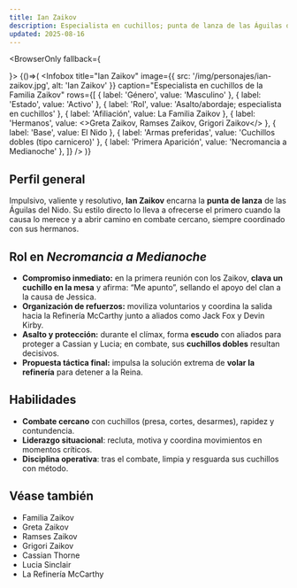 ```yaml
---
title: Ian Zaikov
description: Especialista en cuchillos; punta de lanza de las Águilas del Nido (Familia Zaikov)
updated: 2025-08-16
---
```



<BrowserOnly fallback={<div />}>
{()=>(
  <Infobox
    title="Ian Zaikov"
    image={{ src: '/img/personajes/ian-zaikov.jpg', alt: 'Ian Zaikov' }}
    caption="Especialista en cuchillos de la Familia Zaikov"
    rows={[
      { label: 'Género', value: 'Masculino' },
      { label: 'Estado', value: 'Activo' },
      { label: 'Rol', value: 'Asalto/abordaje; especialista en cuchillos' },
      { label: 'Afiliación', value: <Link to="/CrSaSo/familias/La%20Familia%20Zaikov">La Familia Zaikov</Link> },
      { label: 'Hermanos', value: <><Link to="/CrSaSo/personajes/Greta%20Zaikov">Greta Zaikov</Link>, <Link to="/CrSaSo/personajes/Ramses%20Zaikov">Ramses Zaikov</Link>, <Link to="/CrSaSo/personajes/Grigori%20Zaikov">Grigori Zaikov</Link></> },
      { label: 'Base', value: <Link to="/CrSaSo/lugares/El%20Nido">El Nido</Link> },
      { label: 'Armas preferidas', value: 'Cuchillos dobles (tipo carnicero)' },
      { label: 'Primera Aparición', value: 'Necromancia a Medianoche' },
    ]}
  />
)}
</BrowserOnly>

## Perfil general

Impulsivo, valiente y resolutivo, **Ian Zaikov** encarna la **punta de lanza** de las Águilas del Nido. Su estilo directo lo lleva a ofrecerse el primero cuando la causa lo merece y a abrir camino en combate cercano, siempre coordinado con sus hermanos.

## Rol en _Necromancia a Medianoche_

- **Compromiso inmediato:** en la primera reunión con los Zaikov, **clava un cuchillo en la mesa** y afirma: “Me apunto”, sellando el apoyo del clan a la causa de <Link to="/CrSaSo/personajes/Jessica%20McCarthy">Jessica</Link>.
- **Organización de refuerzos:** moviliza voluntarios y coordina la salida hacia la <Link to="/CrSaSo/lugares/La%20Refiner%C3%ADa%20McCarthy">Refinería McCarthy</Link> junto a aliados como <Link to="/CrSaSo/personajes/Jack%20Fox">Jack Fox</Link> y <Link to="/CrSaSo/personajes/Devin%20Kirby">Devin Kirby</Link>.
- **Asalto y protección:** durante el clímax, forma **escudo** con aliados para proteger a <Link to="/CrSaSo/personajes/Cassian%20Thorne">Cassian</Link> y <Link to="/CrSaSo/personajes/Lucia%20Sinclair">Lucia</Link>; en combate, sus **cuchillos dobles** resultan decisivos.
- **Propuesta táctica final:** impulsa la solución extrema de **volar la refinería** para detener a la Reina.

## Habilidades

- **Combate cercano** con cuchillos (presa, cortes, desarmes), rapidez y contundencia.
- **Liderazgo situacional**: recluta, motiva y coordina movimientos en momentos críticos.
- **Disciplina operativa**: tras el combate, limpia y resguarda sus cuchillos con método.

## Véase también

- <Link to="/CrSaSo/familias/La%20Familia%20Zaikov">Familia Zaikov</Link>
- <Link to="/CrSaSo/personajes/Greta%20Zaikov">Greta Zaikov</Link>
- <Link to="/CrSaSo/personajes/Ramses%20Zaikov">Ramses Zaikov</Link>
- <Link to="/CrSaSo/personajes/Grigori%20Zaikov">Grigori Zaikov</Link>
- <Link to="/CrSaSo/personajes/Cassian%20Thorne">Cassian Thorne</Link>
- <Link to="/CrSaSo/personajes/Lucia%20Sinclair">Lucia Sinclair</Link>
- <Link to="/CrSaSo/lugares/La%20Refiner%C3%ADa%20McCarthy">La Refinería McCarthy</Link>
